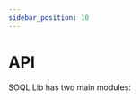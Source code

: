 ```yaml
---
sidebar_position: 10
---
```



# API

SOQL Lib has two main modules:

<Tile
  title="Standard SOQL"
  description="Allows you to build dynamic queries and selectors."
  link="/api/standard-soql/soql"
/>

<Tile
  title="Cached SOQL"
  description="Allows you to build cached SOQL queries and cached selectors."
  link="/api/cached-soql/soql-cache"
/>
